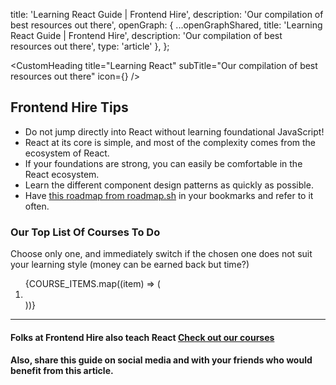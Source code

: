 
  title: 'Learning React Guide | Frontend Hire',
  description: 'Our compilation of best resources out there',
  openGraph: {
    ...openGraphShared,
    title: 'Learning React Guide | Frontend Hire',
    description: 'Our compilation of best resources out there',
    type: 'article'
  },
};

<MdxImage priority src={coverPhoto} alt='' />

<CustomHeading 
  title="Learning React"
  subTitle="Our compilation of best resources out there"
  icon={<MdxImage src={reactLogo} alt='' />}
  />

<AuthorCard
  name="Hruthik Reddy"
  linkedIn="https://www.linkedin.com/in/yarala-hruthik-reddy/"
  twitter="https://twitter.com/thisisyhr"
  website="https://www.iamyhr.com/"
  github="https://github.com/yaralahruthik"
  image={authorImg}
  lastUpdated="12th Feb 2024"
 />

## Frontend Hire Tips

- Do <SpecialText>not</SpecialText> jump directly into React without learning foundational JavaScript!
- React at <SpecialText>its core is simple</SpecialText>, and most of the complexity comes from the ecosystem of React.
- If your <SpecialText>foundations are strong</SpecialText>, you can easily be comfortable in the React ecosystem.
- Learn the different <SpecialText>component design patterns</SpecialText> as quickly as possible.
- Have <SpecialText isLink>[this roadmap from roadmap.sh](https://roadmap.sh/react)</SpecialText> in your bookmarks and refer to it often.


### Our Top List Of Courses To Do

Choose only one, and immediately switch if the chosen one does not suit your learning style (<SpecialText>money can be earned back but time?</SpecialText>)

<ol className="not-prose flex flex-col gap-2">
  {COURSE_ITEMS.map((item) => (
    <li key={item.link}>
      <GuideSpecialItem {...item} />
    </li>
  ))}
</ol>

---

#### Folks at Frontend Hire also teach React <SpecialText>[Check out our courses](/courses)</SpecialText>

#### Also, share this guide on social media and with your friends who would benefit from this article.

<ShareLinks link='https://www.frontendhire.com/guides/skills/react' />
